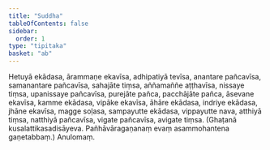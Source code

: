 ```yaml
---
title: "Suddha"
tableOfContents: false
sidebar:
  order: 1
type: "tipitaka"
basket: "ab"
---
```



<DynamicBreadcrumb />

<Division number="138">

<Paragraph number="591">
Hetuyā ekādasa, ārammaṇe ekavīsa, adhipatiyā tevīsa, anantare pañcavīsa, samanantare pañcavīsa, sahajāte tiṃsa, aññamaññe aṭṭhavīsa, nissaye tiṃsa, upanissaye pañcavīsa, purejāte pañca, pacchājāte pañca, āsevane ekavīsa, kamme ekādasa, vipāke ekavīsa, āhāre ekādasa, indriye ekādasa, jhāne ekavīsa, magge soḷasa, sampayutte ekādasa, vippayutte nava, atthiyā tiṃsa, natthiyā pañcavīsa, vigate pañcavīsa, avigate tiṃsa.
</Paragraph>

<Paragraph number="592">
(Ghaṭanā kusalattikasadisāyeva. Pañhāvāragaṇanaṃ evaṃ asammohantena gaṇetabbaṃ.)

</Paragraph>
</Division>

<Paragraph number="593" type="center">
Anulomaṃ.
</Paragraph>